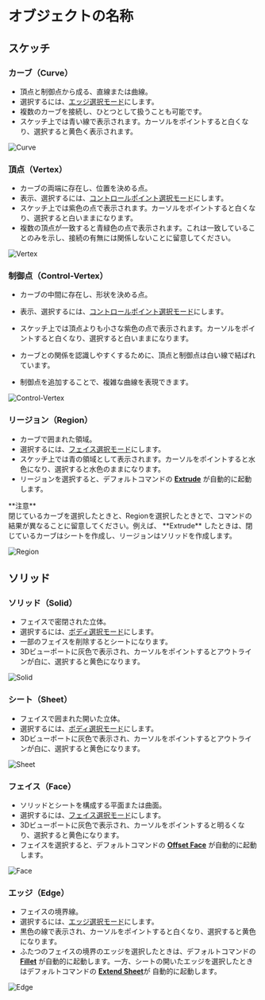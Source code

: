 
# オブジェクトの名称

## スケッチ

### カーブ（Curve）
- 頂点と制御点から成る、直線または曲線。
- 選択するには、[エッジ選択モード](./selection-mode)にします。
- 複数のカーブを接続し、ひとつとして扱うことも可能です。
- スケッチ上では青い線で表示されます。カーソルをポイントすると白くなり、選択すると黄色く表示されます。

![Curve](/img/object-name-curve.png)

### 頂点（Vertex）
- カーブの両端に存在し、位置を決める点。
- 表示、選択するには、[コントロールポイント選択モード](./selection-mode)にします。
- スケッチ上では紫色の点で表示されます。カーソルをポイントすると白くなり、選択すると白いままになります。
- 複数の頂点が一致すると青緑色の点で表示されます。これは一致していることのみを示し、接続の有無には関係しないことに留意してください。

![Vertex](/img/object-name-vertex.png)

### 制御点（Control-Vertex）
- カーブの中間に存在し、形状を決める点。
- 表示、選択するには、[コントロールポイント選択モード](./selection-mode)にします。
- スケッチ上では頂点よりも小さな紫色の点で表示されます。カーソルをポイントすると白くなり、選択すると白いままになります。

- カーブとの関係を認識しやすくするために、頂点と制御点は白い線で結ばれています。
- 制御点を追加することで、複雑な曲線を表現できます。

![Control-Vertex](/img/object-name-cv.png)

### リージョン（Region）
- カーブで囲まれた領域。
- 選択するには、[フェイス選択モード](./selection-mode)にします。
- スケッチ上では青の領域として表示されます。カーソルをポイントすると水色になり、選択すると水色のままになります。
- リージョンを選択すると、デフォルトコマンドの [**Extrude**](../solid/extrude) が自動的に起動します。

<Callout emoji="❗">
**注意**<br />
閉じているカーブを選択したときと、Regionを選択したときとで、コマンドの結果が異なることに留意してください。例えば、 **Extrude** したときは、閉じているカーブはシートを作成し、リージョンはソリッドを作成します。
</Callout>

![Region](/img/object-name-region.png)

## ソリッド

### ソリッド（Solid）
- フェイスで密閉された立体。
- 選択するには、[ボディ選択モード](./selection-mode)にします。
- 一部のフェイスを削除するとシートになります。
- 3Dビューポートに灰色で表示され、カーソルをポイントするとアウトラインが白に、選択すると黄色になります。

![Solid](/img/object-name-solid.png)

### シート（Sheet）
- フェイスで囲まれた開いた立体。
- 選択するには、[ボディ選択モード](./selection-mode)にします。
- 3Dビューポートに灰色で表示され、カーソルをポイントするとアウトラインが白に、選択すると黄色になります。

![Sheet](/img/object-name-sheet.png)

### フェイス（Face）
- ソリッドとシートを構成する平面または曲面。
- 選択するには、[フェイス選択モード](./selection-mode)にします。
- 3Dビューポートに灰色で表示され、カーソルをポイントすると明るくなり、選択すると黄色になります。
- フェイスを選択すると、デフォルトコマンドの [**Offset Face**](../solid/offset-face) が自動的に起動します。

![Face](/img/object-name-face.png)

### エッジ（Edge）
- フェイスの境界線。
- 選択するには、[エッジ選択モード](./selection-mode)にします。
- 黒色の線で表示され、カーソルをポイントすると白くなり、選択すると黄色になります。
- ふたつのフェイスの境界のエッジを選択したときは、デフォルトコマンドの [**Fillet**](../solid/fillet) が自動的に起動します。一方、シートの開いたエッジを選択したときはデフォルトコマンドの [**Extend Sheet**](../solid/extend#extend-sheet)が 自動的に起動します。

![Edge](/img/object-name-edge.png)


